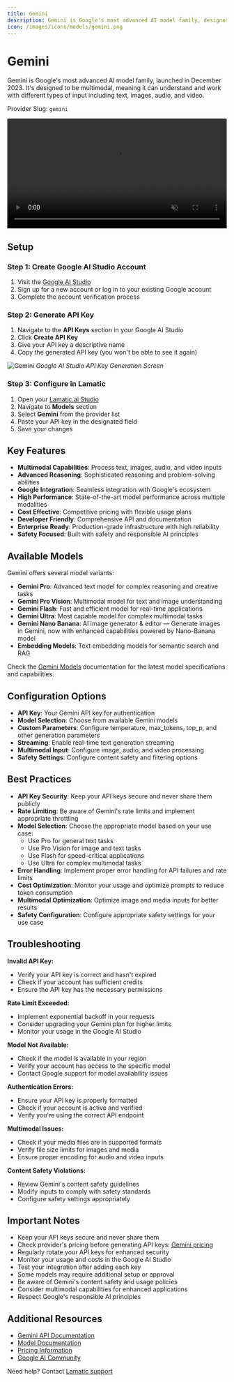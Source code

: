 ```yaml
---
title: Gemini
description: Gemini is Google's most advanced AI model family, designed to be multimodal and capable of understanding and working with different types of input including text, images, audio, and video.
icon: /images/icons/models/gemini.png
---
```


[Gemini studio]: https://makersuite.google.com/app/apikey
[Gemini docs]: https://ai.google.dev/docs
[Gemini pricing]: https://ai.google.dev/pricing
[Gemini models]: https://ai.google.dev/models

[Lamatic.ai Studio]: https://studio.lamatic.ai
[Lamatic support]: https://lamatic.ai/docs/slack



# Gemini 
<IntegrationOverviw slug="gemini" type="models" />

Gemini is Google's most advanced AI model family, launched in December 2023. It's designed to be multimodal, meaning it can understand and work with different types of input including text, images, audio, and video.

<Callout type="info">Provider Slug: `gemini`</Callout>

<video controls loop width="100%" autoplay muted controlslist="nodownload" className="mt-4">
    <source src="/public/videos/models/gemini.mp4" type="video/mp4" />
    Your browser does not support the video tag.
</video>

## Setup


### Step 1: Create Google AI Studio Account
1. Visit the [Google AI Studio][Gemini studio]
2. Sign up for a new account or log in to your existing Google account
3. Complete the account verification process

### Step 2: Generate API Key
1. Navigate to the **API Keys** section in your Google AI Studio
2. Click **Create API Key**
3. Give your API key a descriptive name
4. Copy the generated API key (you won't be able to see it again)

![Gemini](./img/gemini.png)
*Google AI Studio API Key Generation Screen*

### Step 3: Configure in Lamatic
1. Open your [Lamatic.ai Studio]
2. Navigate to **Models** section
3. Select **Gemini** from the provider list
4. Paste your API key in the designated field
5. Save your changes

## Key Features

- **Multimodal Capabilities**: Process text, images, audio, and video inputs
- **Advanced Reasoning**: Sophisticated reasoning and problem-solving abilities
- **Google Integration**: Seamless integration with Google's ecosystem
- **High Performance**: State-of-the-art model performance across multiple modalities
- **Cost Effective**: Competitive pricing with flexible usage plans
- **Developer Friendly**: Comprehensive API and documentation
- **Enterprise Ready**: Production-grade infrastructure with high reliability
- **Safety Focused**: Built with safety and responsible AI principles

## Available Models

Gemini offers several model variants:

- **Gemini Pro**: Advanced text model for complex reasoning and creative tasks
- **Gemini Pro Vision**: Multimodal model for text and image understanding
- **Gemini Flash**: Fast and efficient model for real-time applications
- **Gemini Ultra**: Most capable model for complex multimodal tasks
- **Gemini Nano Banana**: AI image generator & editor — Generate images in Gemini, now with enhanced capabilities powered by Nano-Banana model
- **Embedding Models**: Text embedding models for semantic search and RAG

Check the [Gemini Models][Gemini models] documentation for the latest model specifications and capabilities.

## Configuration Options

- **API Key**: Your Gemini API key for authentication
- **Model Selection**: Choose from available Gemini models
- **Custom Parameters**: Configure temperature, max_tokens, top_p, and other generation parameters
- **Streaming**: Enable real-time text generation streaming
- **Multimodal Input**: Configure image, audio, and video processing
- **Safety Settings**: Configure content safety and filtering options

## Best Practices

- **API Key Security**: Keep your API keys secure and never share them publicly
- **Rate Limiting**: Be aware of Gemini's rate limits and implement appropriate throttling
- **Model Selection**: Choose the appropriate model based on your use case:
  - Use Pro for general text tasks
  - Use Pro Vision for image and text tasks
  - Use Flash for speed-critical applications
  - Use Ultra for complex multimodal tasks
- **Error Handling**: Implement proper error handling for API failures and rate limits
- **Cost Optimization**: Monitor your usage and optimize prompts to reduce token consumption
- **Multimodal Optimization**: Optimize image and media inputs for better results
- **Safety Configuration**: Configure appropriate safety settings for your use case

## Troubleshooting

**Invalid API Key:**
- Verify your API key is correct and hasn't expired
- Check if your account has sufficient credits
- Ensure the API key has the necessary permissions

**Rate Limit Exceeded:**
- Implement exponential backoff in your requests
- Consider upgrading your Gemini plan for higher limits
- Monitor your usage in the Google AI Studio

**Model Not Available:**
- Check if the model is available in your region
- Verify your account has access to the specific model
- Contact Google support for model availability issues

**Authentication Errors:**
- Ensure your API key is properly formatted
- Check if your account is active and verified
- Verify you're using the correct API endpoint

**Multimodal Issues:**
- Check if your media files are in supported formats
- Verify file size limits for images and media
- Ensure proper encoding for audio and video inputs

**Content Safety Violations:**
- Review Gemini's content safety guidelines
- Modify inputs to comply with safety standards
- Configure safety settings appropriately

## Important Notes

- Keep your API keys secure and never share them
- Check provider's pricing before generating API keys: [Gemini pricing][Gemini pricing]
- Regularly rotate your API keys for enhanced security
- Monitor your usage and costs in the Google AI Studio
- Test your integration after adding each key
- Some models may require additional setup or approval
- Be aware of Gemini's content safety and usage policies
- Consider multimodal capabilities for enhanced applications
- Respect Google's responsible AI principles

## Additional Resources

- [Gemini API Documentation][Gemini docs]
- [Model Documentation][Gemini models]
- [Pricing Information][Gemini pricing]
- [Google AI Community](https://ai.google.dev/community)

Need help? Contact [Lamatic support]